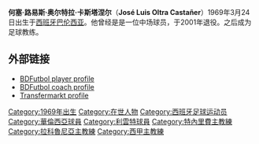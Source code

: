 {{spanish name 2|Oltra|Castañer}}
{{noteTA
|G1=足球
|G2=西甲
}}
{{Infobox football biography
| name = 何塞·路易斯·奥尔特拉<br />José Luis Oltra
| image = [[File:Oltra.jpg|200px]]
| caption = 
| fullname = José Luis Oltra Castañer
| birth_date = {{Birth date and age|1969|3|24|df=y}} 
| birth_place = [[巴伦西亚|巴伦西亚]], [[西班牙|西班牙]]
| height = {{convert|1.75|m|ftin|0|abbr=on}}
| position = [[中场|中场]]
| currentclub = [[富恩拉夫拉达足球俱乐部|富恩拉夫拉达]]（領隊）
| youthyears1 = | youthclubs1 = [[巴伦西亚足球俱乐部|巴伦西亚]]
| years1 = 1987–1991 | clubs1 = [[華倫西亞馬斯泰拿隊|巴伦西亚B队]] | caps1 = | goals1 = 
| years2 = 1991–1992 | clubs2 = [[萨瓦德尔足球俱乐部|萨瓦德尔]] | caps2 = 4 | goals2 = 0
| years3 = 1992–1993 | clubs3 = [[苏埃卡|苏埃卡]] | caps3 = | goals3 = 
| years4 = 1993–1994 | clubs4 = [[莱万特足球俱乐部|莱万特]] | caps4 = 19 | goals4 = 2  
| years5 = 1994–1995 | clubs5 = {{tsl|en|Yeclano Deportivo|耶克拉诺}} | caps5 = 34 | goals5 = 7 
| years6 = 1995–1996 | clubs6 = [[埃尔切足球俱乐部|埃尔切]] | caps6 = 16 | goals6 = 0 
| years7 = 1996–2000 | clubs7 = {{tsl|en|Yeclano Deportivo|耶克拉诺}} | caps7 = 121 | goals7 = 12 
| years8 = 2000–2001 | clubs8 = [[翁蒂年特足球俱乐部|昂汀延特]] | caps8 = | goals8 = 
| manageryears1 = 2001–2002 | managerclubs1 = {{tsl|en|Catarroja CF|卡塔霍哈}} 
| manageryears2 = 2002–2004 | managerclubs2 = {{tsl|en|CD Castellón|卡斯特伦}} 
| manageryears3 = 2004–2005 | managerclubs3 = [[莱万特足球俱乐部|莱万特B队]] 
| manageryears4 = 2005 | managerclubs4 = [[莱万特足球俱乐部|莱万特]] 
| manageryears5 = 2006–2007 | managerclubs5 = {{tsl|en|Ciudad de Murcia|穆尔西亚城}} 
| manageryears6 = 2007–2010 | managerclubs6 = [[特内里费足球俱乐部|特内里费]] 
| manageryears7 = 2010–2011 | managerclubs7 = [[阿尔梅里亚足球俱乐部|阿尔梅里亚]]
| manageryears8 = 2011–2012 | managerclubs8 = [[拉科鲁尼亚竞技|拉科鲁尼亚]]
| manageryears9 = 2013–2014 | managerclubs9 = [[皇家馬略卡體育會|馬略卡]]
| manageryears10 = 2014–2015 | managerclubs10 = [[皇家韋爾瓦娛樂俱樂部|維爾瓦]]
| manageryears11 = 2015–2016 | managerclubs11 = [[科尔多瓦足球俱乐部|科爾多瓦]]
| manageryears12 = 2017–2018 | managerclubs12 = [[格蘭納達足球會|格蘭納達]]
| manageryears13 = 2018–2019 | managerclubs13 = [[特內里費體育會|特內里費]]
| manageryears14 = 2020 | managerclubs14 = [[桑坦德競賽|桑坦德競賽]]
| manageryears15 = 2021– | managerclubs15 = [[富恩拉夫拉达足球俱乐部|富恩拉夫拉达]]
}}
'''何塞·路易斯·奥尔特拉·卡斯塔涅尔'''（'''José Luis Oltra Castañer'''）1969年3月24日出生于[[西班牙|西班牙]][[巴伦西亚|巴伦西亚]]。他曾经是是一位中场球员，于2001年退役。之后成为足球教练。

==外部链接==
*[http://www.bdfutbol.com/en/j/j7368.html BDFutbol player profile]{{Wayback|url=http://www.bdfutbol.com/en/j/j7368.html |date=20121021131924 }}
*[http://www.bdfutbol.com/en/l/l7368.html BDFutbol coach profile]{{Wayback|url=http://www.bdfutbol.com/en/l/l7368.html |date=20121021132044 }}
*[https://web.archive.org/web/20110919042739/http://www.transfermarkt.co.uk/en/jose-luis-oltra/leistung-saison/trainer_5180.html Transfermarkt profile]

{{桑坦德競賽主教練}}

{{DEFAULTSORT:Oltra, Jose Luis}}
[[Category:1969年出生|Category:1969年出生]]
[[Category:在世人物|Category:在世人物]]
[[Category:西班牙足球运动员|Category:西班牙足球运动员]]
[[Category:華倫西亞球員|Category:華倫西亞球員]]
[[Category:利雲特球員|Category:利雲特球員]]
[[Category:特內里費主教練|Category:特內里費主教練]]
[[Category:拉科魯尼亞主教練|Category:拉科魯尼亞主教練]]
[[Category:西甲主教練|Category:西甲主教練]]